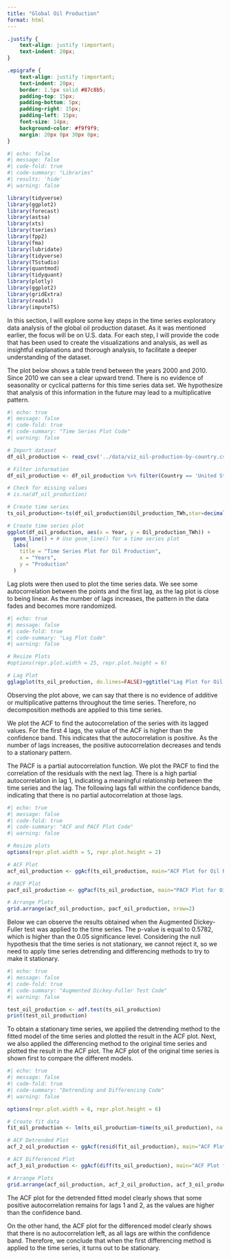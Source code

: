 ```yaml
---
title: "Global Oil Production"
format: html
---
```

```css
.justify {
    text-align: justify !important;
    text-indent: 20px; 
}

.epigrafe {
    text-align: justify !important;
    text-indent: 20px; 
    border: 1.5px solid #87c8b5; 
    padding-top: 15px;
    padding-bottom: 5px;
    padding-right: 15px;
    padding-left: 15px;
    font-size: 14px;
    background-color: #f9f9f9; 
    margin: 20px 0px 30px 0px;
}
```

``` r
#| echo: false
#| message: false
#| code-fold: true
#| code-summary: "Libraries"
#| results: 'hide'
#| warning: false

library(tidyverse)
library(ggplot2)
library(forecast)
library(astsa) 
library(xts)
library(tseries)
library(fpp2)
library(fma)
library(lubridate)
library(tidyverse)
library(TSstudio)
library(quantmod)
library(tidyquant)
library(plotly)
library(ggplot2)
library(gridExtra)
library(readxl)
library(imputeTS)
```

::: {.epigrafe}

In this section, I will explore some key steps in the time series exploratory data analysis of the global oil production dataset. As it was mentioned earlier, the focus will be on U.S. data. For each step, I will provide the code that has been used to create the visualizations and analysis, as well as insightful explanations and thorough analysis, to facilitate a deeper understanding of the dataset.
:::

::: {.epigrafe}

The plot below shows a table trend between the years 2000 and 2010. Since 2010 we can see a clear upward trend. There is no evidence of seasonality or cyclical patterns for this time series data set. We hypothesize that analysis of this information in the future may lead to a multiplicative pattern.
:::

``` r
#| echo: true
#| message: false
#| code-fold: true
#| code-summary: "Time Series Plot Code"
#| warning: false

# Import dataset
df_oil_production <- read_csv('../data/viz_oil-production-by-country.csv')

# Filter information
df_oil_production <- df_oil_production %>% filter(Country == 'United States' & Year >= 2000)

# Check for missing values
# is.na(df_oil_production)

# Create time series
ts_oil_production<-ts(df_oil_production$Oil_production_TWh,star=decimal_date(as.Date("2000-01-01",format = "%Y-%m-%d")),frequency = 1)

# Create time series plot
ggplot(df_oil_production, aes(x = Year, y = Oil_production_TWh)) +
  geom_line() + # Use geom_line() for a time series plot
  labs(
    title = "Time Series Plot for Oil Production",
    x = "Years",
    y = "Production"
  )
```

::: {.epigrafe}
Lag plots were then used to plot the time series data. We see some autocorrelation between the points and the first lag, as the lag plot is close to being linear. As the number of lags increases, the pattern in the data fades and becomes more randomized.
:::

``` r
#| echo: true
#| message: false
#| code-fold: true
#| code-summary: "Lag Plot Code"
#| warning: false

# Resize Plots
#options(repr.plot.width = 25, repr.plot.height = 6) 

# Lag Plot
gglagplot(ts_oil_production, do.lines=FALSE)+ggtitle("Lag Plot for Oil Production")
```

::: {.epigrafe}

Observing the plot above, we can say that there is no evidence of additive or multiplicative patterns throughout the time series. Therefore, no decomposition methods are applied to this time series.

We plot the ACF to find the autocorrelation of the series with its lagged values. For the first 4 lags, the value of the ACF is higher than the confidence band. This indicates that the autocorrelation is positive. As the number of lags increases, the positive autocorrelation decreases and tends to a stationary pattern.

The PACF is a partial autocorrelation function. We plot the PACF to find the correlation of the residuals with the next lag. There is a high partial autocorrelation in lag 1, indicating a meaningful relationship between the time series and the lag. The following lags fall within the confidence bands, indicating that there is no partial autocorrelation at those lags.
:::


``` r
#| echo: true
#| message: false
#| code-fold: true
#| code-summary: "ACF and PACF Plot Code"
#| warning: false

# Resize plots
options(repr.plot.width = 5, repr.plot.height = 2) 

# ACF Plot
acf_oil_production <- ggAcf(ts_oil_production, main="ACF Plot for Oil Production")

# PACF Plot
pacf_oil_production <- ggPacf(ts_oil_production, main="PACF Plot for Oil Production")

# Arrange Plots
grid.arrange(acf_oil_production, pacf_oil_production, nrow=2)
```

::: {.epigrafe}
Below we can observe the results obtained when the Augmented Dickey-Fuller test was applied to the time series. The p-value is equal to 0.5782, which is higher than the 0.05 significance level. Considering the null hypothesis that the time series is not stationary, we cannot reject it, so we need to apply time series detrending and differencing methods to try to make it stationary.
:::

``` r
#| echo: true
#| message: false
#| code-fold: true
#| code-summary: "Augmented Dickey-Fuller Test Code"
#| warning: false

test_oil_production <- adf.test(ts_oil_production)
print(test_oil_production)
```

::: {.epigrafe}
To obtain a stationary time series, we applied the detrending method to the fitted model of the time series and plotted the result in the ACF plot. Next, we also applied the differencing method to the original time series and plotted the result in the ACF plot.
The ACF plot of the original time series is shown first to compare the different models.
:::

``` r
#| echo: true
#| message: false
#| code-fold: true
#| code-summary: "Detrending and Differencing Code"
#| warning: false

options(repr.plot.width = 6, repr.plot.height = 6) 

# Create fit data
fit_oil_production <- lm(ts_oil_production~time(ts_oil_production), na.action=NULL) 

# ACF Detrended Plot
acf_2_oil_production <- ggAcf(resid(fit_oil_production), main="ACF Plot for Oil Production Detrended")

# ACF Differenced Plot
acf_3_oil_production <- ggAcf(diff(ts_oil_production), main="ACF Plot for Oil Production First Differenced")

# Arrange Plots
grid.arrange(acf_oil_production, acf_2_oil_production, acf_3_oil_production, nrow=3)
```


::: {.epigrafe}
The ACF plot for the detrended fitted model clearly shows that some positive autocorrelation remains for lags 1 and 2, as the values are higher than the confidence band. 

On the other hand, the ACF plot for the differenced model clearly shows that there is no autocorrelation left, as all lags are within the confidence band. Therefore, we conclude that when the first differencing method is applied to the time series, it turns out to be stationary.
:::
